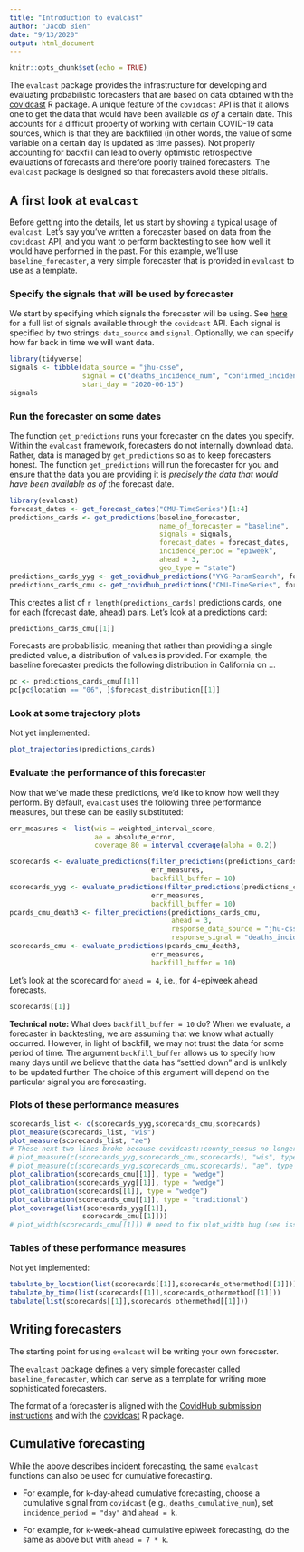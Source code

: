 ```yaml
---
title: "Introduction to evalcast"
author: "Jacob Bien"
date: "9/13/2020"
output: html_document
---
```


```r
knitr::opts_chunk$set(echo = TRUE)
```

The `evalcast` package provides the infrastructure for developing and evaluating probabilistic forecasters that are based on data obtained with the [covidcast](https://cmu-delphi.github.io/covidcast/covidcastR/) R package.  A unique feature of the `covidcast` API is that it allows one to get the data that would have been available *as of* a certain date.  This accounts for a difficult property of working with certain COVID-19 data sources, which is that they are backfilled (in other words, the value of some variable on a certain day is updated as time passes).  Not properly accounting for backfill can lead to overly optimistic retrospective evaluations of forecasts and therefore poorly trained forecasters.  The `evalcast` package is designed so that forecasters avoid these pitfalls.

## A first look at `evalcast`

Before getting into the details, let us start by showing a typical usage of `evalcast`.  Let's say you've written a forecaster based on data from the `covidcast` API, and you want to perform backtesting to see how well it would have performed in the past.  For this example, we'll use `baseline_forecaster`, a very simple forecaster that is provided in `evalcast` to use as a template.

### Specify the signals that will be used by forecaster

We start by specifying which signals the forecaster will be using.  See [here](https://cmu-delphi.github.io/delphi-epidata/api/covidcast_signals.html) for a full list of signals available through the `covidcast` API.  Each signal is specified by two strings: `data_source` and `signal`.  Optionally, we can specify how far back in time we will want data.

```r
library(tidyverse)
signals <- tibble(data_source = "jhu-csse", 
                  signal = c("deaths_incidence_num", "confirmed_incidence_num"), 
                  start_day = "2020-06-15")
signals
```

### Run the forecaster on some dates

The function `get_predictions` runs your forecaster on the dates you specify.  Within the `evalcast` framework, forecasters do not internally download data.  Rather, data is managed by `get_predictions` so as to keep forecasters honest.  The function `get_predictions` will run the forecaster for you and ensure that the data you are providing it is *precisely the data that would have been available as of* the forecast date.

```r
library(evalcast)
forecast_dates <- get_forecast_dates("CMU-TimeSeries")[1:4]
predictions_cards <- get_predictions(baseline_forecaster,
                                     name_of_forecaster = "baseline",
                                     signals = signals,
                                     forecast_dates = forecast_dates,
                                     incidence_period = "epiweek",
                                     ahead = 3,
                                     geo_type = "state")
predictions_cards_yyg <- get_covidhub_predictions("YYG-ParamSearch", forecast_dates)
predictions_cards_cmu <- get_covidhub_predictions("CMU-TimeSeries", forecast_dates)
```

This creates a list of `r length(predictions_cards)` predictions cards, one for each (forecast date, ahead) pairs.  Let's look at a predictions card:

```r
predictions_cards_cmu[[1]]
```

Forecasts are probabilistic, meaning that rather than providing a single predicted value, a distribution of values is provided. For example, the baseline forecaster predicts the following distribution in California on ...
```r
pc <- predictions_cards_cmu[[1]]
pc[pc$location == "06", ]$forecast_distribution[[1]]
```

### Look at some trajectory plots

Not yet implemented:

```r
plot_trajectories(predictions_cards)
```

### Evaluate the performance of this forecaster

Now that we've made these predictions, we'd like to know how well they perform.  By default, `evalcast` uses the following three performance measures, but these can be easily substituted:

```r
err_measures <- list(wis = weighted_interval_score,
                     ae = absolute_error,
                     coverage_80 = interval_coverage(alpha = 0.2))
```


```r
scorecards <- evaluate_predictions(filter_predictions(predictions_cards, ahead = 3), 
                                   err_measures, 
                                   backfill_buffer = 10)
scorecards_yyg <- evaluate_predictions(filter_predictions(predictions_cards_yyg, ahead = 3), 
                                   err_measures, 
                                   backfill_buffer = 10)
pcards_cmu_death3 <- filter_predictions(predictions_cards_cmu, 
                                        ahead = 3,
                                        response_data_source = "jhu-csse",
                                        response_signal = "deaths_incidence_num")
scorecards_cmu <- evaluate_predictions(pcards_cmu_death3, 
                                   err_measures, 
                                   backfill_buffer = 10)
```
Let's look at the scorecard for `ahead = 4`, i.e., for 4-epiweek ahead forecasts.
```r
scorecards[[1]]
```

**Technical note:** What does `backfill_buffer = 10` do?  When we evaluate, a forecaster in backtesting, we are assuming that we know what actually occurred.  However, in light of backfill, we may not trust the data for some period of time.  The argument `backfill_buffer` allows us to specify how many days until we believe that the data has "settled down" and is unlikely to be updated further.  The choice of this argument will depend on the particular signal you are forecasting.

### Plots of these performance measures

```r
scorecards_list <- c(scorecards_yyg,scorecards_cmu,scorecards)
plot_measure(scorecards_list, "wis")
plot_measure(scorecards_list, "ae")
# These next two lines broke because covidcast::county_census no longer exists:
# plot_measure(c(scorecards_yyg,scorecards_cmu,scorecards), "wis", type = "dotplot") + scale_x_log10()
# plot_measure(c(scorecards_yyg,scorecards_cmu,scorecards), "ae", type = "dotplot") + scale_x_log10()
plot_calibration(scorecards_cmu[[1]], type = "wedge")
plot_calibration(scorecards_yyg[[1]], type = "wedge")
plot_calibration(scorecards[[1]], type = "wedge")
plot_calibration(scorecards_cmu[[1]], type = "traditional")
plot_coverage(list(scorecards_yyg[[1]],
                  scorecards_cmu[[1]]))
# plot_width(scorecards_cmu[[1]]) # need to fix plot_width bug (see issue)
```

### Tables of these performance measures

Not yet implemented:

```r
tabulate_by_location(list(scorecards[[1]],scorecards_othermethod[[1]]))
tabulate_by_time(list(scorecards[[1]],scorecards_othermethod[[1]]))
tabulate(list(scorecards[[1]],scorecards_othermethod[[1]]))
```

  
## Writing forecasters

The starting point for using `evalcast` will be writing your own forecaster.

The `evalcast` package defines a very simple forecaster called `baseline_forecaster`, which can serve as a template for writing more sophisticated forecasters.

The format of a forecaster is aligned with the [CovidHub submission instructions](https://github.com/reichlab/covid19-forecast-hub/blob/master/data-processed/README.md) and with the [covidcast](https://cmu-delphi.github.io/covidcast/covidcastR/) R package.

## Cumulative forecasting

While the above describes incident forecasting, the same `evalcast` functions can also be used for cumulative forecasting.

- For example, for `k`-day-ahead cumulative forecasting, choose a cumulative signal from `covidcast` (e.g., `deaths_cumulative_num`), set `incidence_period = "day"` and `ahead = k`.

- For example, for `k`-week-ahead cumulative epiweek forecasting, do the same as above but with `ahead = 7 * k`.




